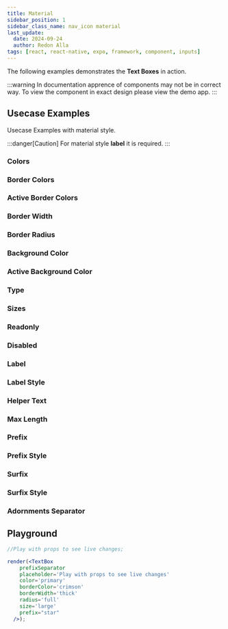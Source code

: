 ```yaml
---
title: Material
sidebar_position: 1
sidebar_class_name: nav_icon material
last_update:
  date: 2024-09-24
  author: Redon Alla
tags: [react, react-native, expo, framework, component, inputs]
---
```




The following examples demonstrates the **Text Boxes** in action.

:::warning
In documentation apprence of components may not be in correct way.
To view the component in exact design please view the demo app.
:::

## Usecase Examples

Usecase Examples with material style.

:::danger[Caution]
For material style **label** it is required.
:::


### Colors

<ExampleWrapper codeExample={ColorsExampleMdx}>
  <ColorsExample />
</ExampleWrapper>

### Border Colors

<ExampleWrapper codeExample={BorderColorsExampleMdx}>
  <BorderColorsExample />
</ExampleWrapper>

### Active Border Colors

<ExampleWrapper codeExample={ActiveBorderColorsExampleMdx}>
  <ActiveBorderColorsExample />
</ExampleWrapper>

### Border Width

<ExampleWrapper codeExample={BorderWidthExampleMdx}>
  <BorderWidthExample />
</ExampleWrapper>

### Border Radius

<ExampleWrapper codeExample={BorderRadiusExampleMdx}>
  <BorderRadiusExample />
</ExampleWrapper>

### Background Color

<ExampleWrapper codeExample={BackgroundColorExampleMdx}>
  <BackgroundColorExample />
</ExampleWrapper>

### Active Background Color

<ExampleWrapper codeExample={ActiveBackgroundColorExampleMdx}>
  <ActiveBackgroundColorExample />
</ExampleWrapper>

### Type

<ExampleWrapper codeExample={TypeExampleMdx}>
  <TypeExample />
</ExampleWrapper>

### Sizes

<ExampleWrapper codeExample={SizesExampleMdx}>
  <SizesExample />
</ExampleWrapper>

### Readonly

<ExampleWrapper codeExample={ReadonlyExampleMdx}>
  <ReadonlyExample />
</ExampleWrapper>

### Disabled

<ExampleWrapper codeExample={ReadonlyExampleMdx}>
  <ReadonlyExample />
</ExampleWrapper>

### Label

<ExampleWrapper codeExample={LabelExampleMdx}>
  <LabelExample />
</ExampleWrapper>

### Label Style

<ExampleWrapper codeExample={LabelStyleExampleMdx}>
  <LabelStyleExample />
</ExampleWrapper>

### Helper Text

<ExampleWrapper codeExample={HelperTextExampleMdx}>
  <HelperTextExample />
</ExampleWrapper>

### Max Length

<ExampleWrapper codeExample={MaxLengthExampleMdx}>
  <MaxLengthExample />
</ExampleWrapper>

### Prefix

<ExampleWrapper codeExample={PrefixExampleMdx}>
  <PrefixExample />
</ExampleWrapper>

### Prefix Style

<ExampleWrapper codeExample={PrefixStyleExampleMdx}>
  <PrefixStyleExample />
</ExampleWrapper>

### Surfix

<ExampleWrapper codeExample={SurfixExampleMdx}>
  <SurfixExample />
</ExampleWrapper>

### Surfix Style

<ExampleWrapper codeExample={SurfixStyleExampleMdx}>
  <SurfixStyleExample />
</ExampleWrapper>


### Adornments Separator

<ExampleWrapper codeExample={AdornmentSeparatorExampleMdx}>
  <AdornmentSeparatorExample />
</ExampleWrapper>

## Playground

```jsx live noInline
//Play with props to see live changes;

render(<TextBox
    prefixSeparator
    placeholder='Play with props to see live changes'
    color='primary'
    borderColor='crimson'
    borderWidth='thick'
    radius='full'
    size='large'
    prefix="star"
  />);
```